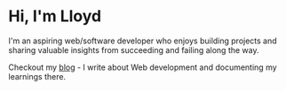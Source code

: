 # Hi, I'm Lloyd

I'm an aspiring web/software developer who enjoys building projects and sharing valuable insights from succeeding and failing along the way.

Checkout my [blog](https://www.blog.lloydlobo.com) - I write about Web development and documenting my learnings there.

